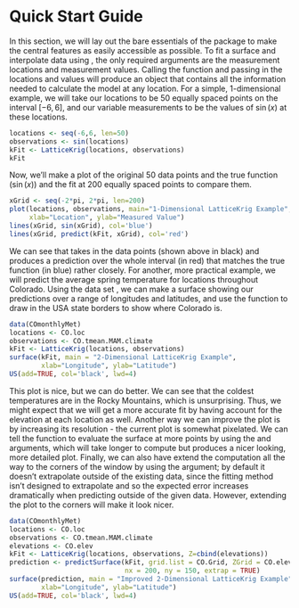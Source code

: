 # Quick Start Guide

In this section, we will lay out the bare essentials of the package to make the central features as easily accessible as possible. To fit a surface and interpolate data using \ttt{LatticeKrig}, the only required arguments are the measurement locations and measurement values. Calling the \ttt{LatticeKrig} function and passing in the locations and values will produce an \ttt{LKrig} object that contains all the information needed to calculate the model at any location. For a simple, 1-dimensional example, we will take our locations to be 50 equally spaced points on the interval $[-6, 6]$, and our variable measurements to be the values of $\sin(x)$ at these locations. 

```r
locations <- seq(-6,6, len=50)
observations <- sin(locations)
kFit <- LatticeKrig(locations, observations)
kFit
```
Now, we'll make a plot of the original 50 data points and the true function ($\sin(x)$) and the \ttt{LatticeKrig} fit at 200 equally spaced points to compare them.
```r
xGrid <- seq(-2*pi, 2*pi, len=200)
plot(locations, observations, main="1-Dimensional LatticeKrig Example", 
     xlab="Location", ylab="Measured Value")
lines(xGrid, sin(xGrid), col='blue')
lines(xGrid, predict(kFit, xGrid), col='red')
```

We can see that \ttt{LatticeKrig} takes in the data points (shown above in black) and produces a prediction over the whole interval (in red) that matches the true function (in blue) rather closely. For another, more practical example, we will predict the average spring temperature for locations throughout Colorado. Using the data set \ttt{COmonthlyMet}, we can make a surface showing our predictions over a range of longitudes and latitudes, and use the \ttt{US} function to draw in the USA state borders to show where Colorado is.

```r
data(COmonthlyMet)
locations <- CO.loc
observations <- CO.tmean.MAM.climate
kFit <- LatticeKrig(locations, observations)
surface(kFit, main = "2-Dimensional LatticeKrig Example",
        xlab="Longitude", ylab="Latitude")
US(add=TRUE, col='black', lwd=4)
```

This plot is nice, but we can do better. We can see that the coldest temperatures are in the Rocky Mountains, which is unsurprising. Thus, we might expect that we will get a more accurate fit by having \ttt{LatticeKrig} account for the elevation at each location as well. Another way we can improve the plot is by increasing its resolution - the current plot is somewhat pixelated. We can tell the \ttt{surface} function to evaluate the surface at more points by using the \ttt{nx} and \ttt{ny} arguments, which will take longer to compute but produces a nicer looking, more detailed plot. Finally, we can also have \ttt{surface} extend the computation all the way to the corners of the window by using the \ttt{extrap} argument; by default it doesn't extrapolate outside of the existing data, since the \ttt{LatticeKrig} fitting method isn't designed to extrapolate and so the expected error increases dramatically when predicting outside of the given data. However, extending the plot to the corners will make it look nicer.

```r
data(COmonthlyMet)
locations <- CO.loc
observations <- CO.tmean.MAM.climate
elevations <- CO.elev
kFit <- LatticeKrig(locations, observations, Z=cbind(elevations))
prediction <- predictSurface(kFit, grid.list = CO.Grid, ZGrid = CO.elevGrid,
                             nx = 200, ny = 150, extrap = TRUE)
surface(prediction, main = "Improved 2-Dimensional LatticeKrig Example", 
        xlab="Longitude", ylab="Latitude")
US(add=TRUE, col='black', lwd=4)
```
